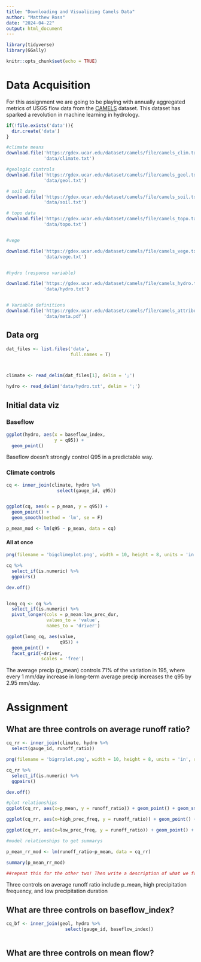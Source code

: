 ```yaml
---
title: "Downloading and Visualizing Camels Data"
author: "Matthew Ross"
date: "2024-04-22"
output: html_document
---
```


```r
library(tidyverse)
library(GGally)

knitr::opts_chunk$set(echo = TRUE)
```

# Data Acquisition

For this assignment we are going to be playing with annually aggregated metrics of USGS flow data from the [CAMELS](https://ral.ucar.edu/solutions/products/camels) dataset. This dataset has sparked a revolution in machine learning in hydrology.

```r
if(!file.exists('data')){
  dir.create('data')
}

#climate means
download.file('https://gdex.ucar.edu/dataset/camels/file/camels_clim.txt',
              'data/climate.txt')

#geologic controls
download.file('https://gdex.ucar.edu/dataset/camels/file/camels_geol.txt',
              'data/geol.txt')

# soil data
download.file('https://gdex.ucar.edu/dataset/camels/file/camels_soil.txt',
              'data/soil.txt')

# topo data
download.file('https://gdex.ucar.edu/dataset/camels/file/camels_topo.txt',
              'data/topo.txt')


#vege 

download.file('https://gdex.ucar.edu/dataset/camels/file/camels_vege.txt',
              'data/vege.txt')


#hydro (response variable)

download.file('https://gdex.ucar.edu/dataset/camels/file/camels_hydro.txt',
              'data/hydro.txt')


# Variable definitions
download.file('https://gdex.ucar.edu/dataset/camels/file/camels_attributes_v2.0.pdf',
              'data/meta.pdf')

```

## Data org

```r
dat_files <- list.files('data',
                        full.names = T)



climate <- read_delim(dat_files[1], delim = ';')

hydro <- read_delim('data/hydro.txt', delim = ';')

```

## Initial data viz

### Baseflow

```r

ggplot(hydro, aes(x = baseflow_index,
                  y = q95)) + 
  geom_point()
```

Baseflow doesn't strongly control Q95 in a predictable way.

### Climate controls

```r

cq <- inner_join(climate, hydro %>%
                   select(gauge_id, q95))


ggplot(cq, aes(x = p_mean, y = q95)) + 
  geom_point() + 
  geom_smooth(method = 'lm', se = F)

p_mean_mod <- lm(q95 ~ p_mean, data = cq)
```

#### All at once

```r

png(filename = 'bigclimeplot.png', width = 10, height = 8, units = 'in', res = 300)

cq %>%
  select_if(is.numeric) %>%
  ggpairs()

dev.off()


long_cq <- cq %>%
  select_if(is.numeric) %>%
  pivot_longer(cols = p_mean:low_prec_dur,
               values_to = 'value',
               names_to = 'driver')

ggplot(long_cq, aes(value,
                    q95)) +
  geom_point() +
  facet_grid(~driver,
             scales = 'free')
```

The average precip (p_mean) controls 71% of the variation in 195, where every 1 mm/day increase in long-term average precip increases the q95 by 2.95 mm/day.

# Assignment

## What are three controls on average runoff ratio?

```r
cq_rr <- inner_join(climate, hydro %>%
  select(gauge_id, runoff_ratio))
```

```r
png(filename = 'bigrrplot.png', width = 10, height = 8, units = 'in', res = 300)

cq_rr %>%
  select_if(is.numeric) %>%
  ggpairs()

dev.off()
```

```r
#plot relationships
ggplot(cq_rr, aes(x=p_mean, y = runoff_ratio)) + geom_point() + geom_smooth(method = "lm", se = F)

ggplot(cq_rr, aes(x=high_prec_freq, y = runoff_ratio)) + geom_point() + geom_smooth(method = "lm", se = F)

ggplot(cq_rr, aes(x=low_prec_freq, y = runoff_ratio)) + geom_point() + geom_smooth(method = "lm", se = F)
```

```r
#model relationships to get summarys

p_mean_rr_mod <- lm(runoff_ratio~p_mean, data = cq_rr)

summary(p_mean_rr_mod)

##repeat this for the other two! Then write a description of what we found
```

Three controls on average runoff ratio include p_mean, high precipitation frequency, and low precipitation duration

## What are three controls on baseflow_index?

```r
cq_bf <- inner_join(geol, hydro %>%
                      select(gauge_id, baseflow_index))
```

```r

```

## What are three controls on mean flow?

```r

```
